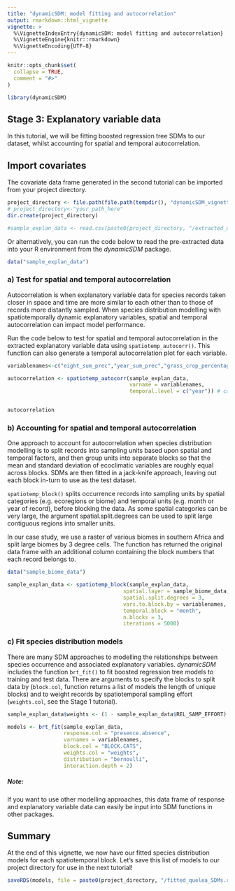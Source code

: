 ---
title: "dynamicSDM: model fitting and autocorrelation"
output: rmarkdown::html_vignette
vignette: >
  %\VignetteIndexEntry{dynamicSDM: model fitting and autocorrelation}
  %\VignetteEngine{knitr::rmarkdown}
  %\VignetteEncoding{UTF-8}
---

```{r, include = FALSE}
knitr::opts_chunk$set(
  collapse = TRUE,
  comment = "#>"
)
```

```{r setup}
library(dynamicSDM)
```

## Stage 3: Explanatory variable data 
In this tutorial, we will be fitting boosted regression tree
SDMs to our dataset, whilst accounting for spatial and temporal autocorrelation.

## Import covariates 

The covariate data frame generated in the second tutorial can be imported from your project
directory.

```{r create directories}
project_directory <- file.path(file.path(tempdir(), "dynamicSDM_vignette"))
# project_directory<-"your_path_here"
dir.create(project_directory)

#sample_explan_data <- read.csv(paste0(project_directory, "/extracted_quelea_occ.csv"))
```

Or alternatively, you can run the code below to read the pre-extracted data into your R environment
from the *dynamicSDM* package.

```{r import explanatory data}
data("sample_explan_data")
```


### a)	Test for spatial and temporal autocorrelation

Autocorrelation is when explanatory variable data for species records taken closer in space and time
are more similar to each other than to those of records more distantly sampled. When species
distribution modelling with spatiotemporally dynamic explanatory variables, spatial and temporal
autocorrelation can impact model performance.

Run the code below to test for spatial and temporal autocorrelation in the extracted explanatory
variable data using `spatiotemp_autocorr()`. This function can also generate a temporal
autocorrelation plot for each variable.

```{r example-spatiotemp_autocorr}
variablenames<-c("eight_sum_prec","year_sum_prec","grass_crop_percentage")

autocorrelation <- spatiotemp_autocorr(sample_explan_data,
                                       varname = variablenames,
                                       temporal.level = c("year")) # can choose month or day too


autocorrelation
```


### b)	Accounting for spatial and temporal autocorrelation

One approach to account for autocorrelation when species distribution modelling is to split records
into sampling units based upon spatial and temporal factors, and then group units into separate
blocks so that the mean and standard deviation of ecoclimatic variables are roughly equal across
blocks. SDMs are then fitted in a jack-knife approach, leaving out each block in-turn to use as the
test dataset.

`spatiotemp_block()` splits occurrence records into sampling units by spatial categories (e.g.
ecoregions or biome) and temporal units (e.g. month or year of record), before blocking the data. As
some spatial categories can be very large, the argument spatial.split.degrees can be used to split
large contiguous regions into smaller units.

In our case study, we use a raster of various biomes in southern Africa and split large biomes by 3
degree cells. The function has returned the original data frame with an additional column containing
the block numbers that each record belongs to.

```{r example-spatiotemp_block}
data("sample_biome_data")

sample_explan_data <- spatiotemp_block(sample_explan_data,
                                     spatial.layer = sample_biome_data,
                                     spatial.split.degrees = 3,
                                     vars.to.block.by = variablenames,
                                     temporal.block = "month",
                                     n.blocks = 3,
                                     iterations = 5000)
```

### c)	Fit species distribution models

There are many SDM approaches to modelling the relationships between species occurrence and
associated explanatory variables. *dynamicSDM* includes the function `brt_fit()` to fit boosted
regression tree models to training and test data. There are arguments to specify the blocks to split
data by (`block.col`, function returns a list of models the length of unique blocks) and to weight
records by spatiotemporal sampling effort (`weights.col`, see the Stage 1 tutorial).

```{r example-brt_fit}
sample_explan_data$weights <- (1 - sample_explan_data$REL_SAMP_EFFORT)

models <- brt_fit(sample_explan_data,
                  response.col = "presence.absence",
                  varnames = variablenames,
                  block.col = "BLOCK.CATS",
                  weights.col = "weights",
                  distribution = "bernoulli",
                  interaction.depth = 2)
```


##### Note: 
If you want to use other modelling approaches, this data frame of response and
explanatory variable data can easily be input into SDM functions in other packages.

## Summary
At the end of this vignette, we now have our fitted species distribution models for each
spatiotemporal block. Let’s save this list of models to our project directory for use in the next
tutorial!

```{r save models, eval=F}
saveRDS(models, file = paste0(project_directory, "/fitted_quelea_SDMs.rds"))
```

